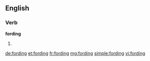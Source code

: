 ==English==

===Verb===
'''fording'''

# {{present participle of|ford}}

[[de:fording]]
[[et:fording]]
[[fr:fording]]
[[mg:fording]]
[[simple:fording]]
[[vi:fording]]